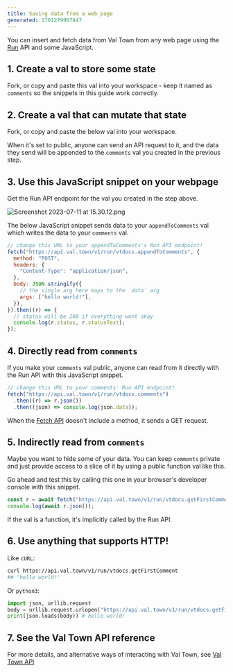 ```yaml
---
title: Saving data from a web page
generated: 1701279907847
---
```



You can insert and fetch data from Val Town from any web page using the [Run](/api/run) API and some JavaScript.

## 1. Create a val to store some state

Fork, or copy and paste this val into your workspace - keep it named as `comments` so the snippets in this guide work correctly.

<Val url="https://www.val.town/embed/vtdocs.comments" />

## 2. Create a val that can mutate that state

Fork, or copy and paste the below val into your workspace.

When it's set to public, anyone can send an API request to it, and the data they send will be appended to the `comments` val you created in the previous step.

<Val url="https://www.val.town/embed/vtdocs.appendToComments" />

## 3. Use this JavaScript snippet on your webpage

Get the Run API endpoint for the val you created in the step above.

![Screenshot 2023-07-11 at 15.30.12.png](./saving-data-from-a-web-page/screenshot_2023-07-11_at_153012.png)

The below JavaScript snippet sends data to your `appendToComments` val which writes the data to your `comments` val.

```jsx
// change this URL to your appendToComments's Run API endpoint!
fetch("https://api.val.town/v1/run/vtdocs.appendToComments", {
  method: "POST",
  headers: {
    "Content-Type": "application/json",
  },
  body: JSON.stringify({
    // the single arg here maps to the `data` arg
    args: ["hello world!"],
  }),
}).then((r) => {
  // status will be 200 if everything went okay
  console.log(r.status, r.statusText);
});
```

## 4. Directly read from `comments`

If you make your `comments` val public, anyone can read from it directly with the Run API with this JavaScript snippet.

```jsx
// change this URL to your comments' Run API endpoint!
fetch("https://api.val.town/v1/run/vtdocs.comments")
  .then((r) => r.json())
  .then((json) => console.log(json.data));
```

When the [Fetch API](https://developer.mozilla.org/en-US/docs/Web/API/Fetch_API) doesn't include a method, it sends a GET request.

## 5. Indirectly read from `comments`

Maybe you want to hide some of your data. You can keep `comments` private and just provide access to a slice of it by using a public function val like this.

<Val url="https://www.val.town/embed/vtdocs.getFirstComment" />

Go ahead and test this by calling this one in your browser's developer console with this snippet.

```jsx
const r = await fetch("https://api.val.town/v1/run/vtdocs.getFirstComment");
console.log(await r.json());
```

If the val is a function, it's implicitly called by the Run API.

## 6. Use anything that supports HTTP!

Like `cURL`:

```bash
curl https://api.val.town/v1/run/vtdocs.getFirstComment
## "hello world!"
```

Or `python3`:

```python
import json, urllib.request
body = urllib.request.urlopen("https://api.val.town/v1/run/vtdocs.getFirstComment").read()
print(json.loads(body)) # hello world!
```

## 7. See the Val Town API reference

For more details, and alternative ways of interacting with Val Town, see [Val Town API](/api/overview)
